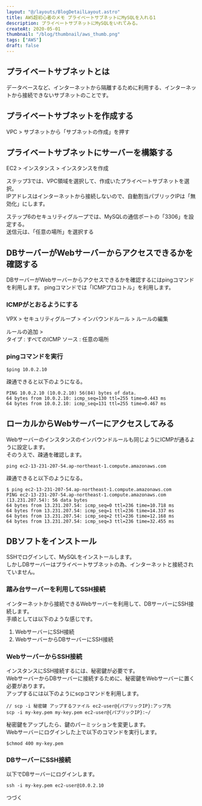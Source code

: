 ```yaml
---
layout: "@/layouts/BlogDetailLayout.astro"
title: AWS超初心者のメモ プライベートサブネットにMySQLを入れる1
description: プライベートサブネットにMySQLをいれてみる。
createAt: 2020-05-01
thumbnail: "/blog/thumbnail/aws_thumb.png"
tags: ["AWS"]
draft: false
---
```



## プライベートサブネットとは

データベースなど、インターネットから隔離するために利用する、インターネットから接続できないサブネットのことです。

<CommonImg
  src="/blog/20200501/01.png"
  alt="プライベートサブネットとは"
  client:only="react"
/>

## プライベートサブネットを作成する

VPC > サブネットから「サブネットの作成」を押す

<CommonImg
  src="/blog/20200501/02.png"
  alt="プライベートサブネットを作成する"
  client:only="react"
/>

## プライベートサブネットにサーバーを構築する

EC2 > インスタンス > インスタンスを作成

<CommonImg
  src="/blog/20200501/03.png"
  alt="プライベートサブネットにサーバーを構築する"
  client:only="react"
/>

<CommonImg
  src="/blog/20200501/04.png"
  alt="プライベートサブネットにサーバーを構築する"
  client:only="react"
/>

ステップ3では、VPC領域を選択して、作成いたプライベートサブネットを選択。  
IPアドレスはインターネットから接続しないので、自動割当パブリックIPは「無効化」にします。

<CommonImg
  src="/blog/20200501/05.png"
  alt="プライベートサブネットにサーバーを構築する"
  client:only="react"
/>

ステップ6のセキュリティグループでは、MySQLの通信ポートの「3306」を設定する。  
送信元は、「任意の場所」を選択する

<CommonImg
  src="/blog/20200501/06.png"
  alt="プライベートサブネットにサーバーを構築する"
  client:only="react"
/>

## DBサーバーがWebサーバーからアクセスできるかを確認する

DBサーバーがWebサーバーからアクセスできるかを確認するにはpingコマンドを利用します。
pingコマンドでは「ICMPプロコトル」を利用します。

### ICMPがとおるようにする

VPX > セキュリティグループ > インバウンドルール > ルールの編集

<CommonImg
  src="/blog/20200501/07.png"
  alt="ICMPがとおるようにする"
  client:only="react"
/>

ルールの追加 >  
タイプ : すべてのICMP
ソース : 任意の場所

<CommonImg
  src="/blog/20200501/08.png"
  alt="ICMPがとおるようにする"
  client:only="react"
/>

### pingコマンドを実行

```
$ping 10.0.2.10
```

疎通できると以下のようになる。

```
PING 10.0.2.10 (10.0.2.10) 56(84) bytes of data.
64 bytes from 10.0.2.10: icmp_seq=130 ttl=255 time=0.443 ms
64 bytes from 10.0.2.10: icmp_seq=131 ttl=255 time=0.467 ms
```

## ローカルからWebサーバーにアクセスしてみる

Webサーバーのインスタンスのインバウンドルールも同じようにICMPが通るように設定します。  
そのうえで、疎通を確認します。

```
ping ec2-13-231-207-54.ap-northeast-1.compute.amazonaws.com
```

疎通できると以下のようになる。

```
$ ping ec2-13-231-207-54.ap-northeast-1.compute.amazonaws.com
PING ec2-13-231-207-54.ap-northeast-1.compute.amazonaws.com (13.231.207.54): 56 data bytes
64 bytes from 13.231.207.54: icmp_seq=0 ttl=236 time=10.718 ms
64 bytes from 13.231.207.54: icmp_seq=1 ttl=236 time=14.337 ms
64 bytes from 13.231.207.54: icmp_seq=2 ttl=236 time=12.168 ms
64 bytes from 13.231.207.54: icmp_seq=3 ttl=236 time=32.455 ms
```

## DBソフトをインストール

SSHでログインして、MySQLをインストールします。  
しかしDBサーバーはプライベートサブネットの為、インターネットと接続されていません。

### 踏み台サーバーを利用してSSH接続

インターネットから接続できるWebサーバーを利用して、DBサーバーにSSH接続します。  
手順としては以下のような感じです。

1. WebサーバーにSSH接続
2. WebサーバーからDBサーバーにSSH接続

### WebサーバーからSSH接続

インスタンスにSSH接続するには、秘密鍵が必要です。  
WebサーバーからDBサーバーに接続するために、秘密鍵をWebサーバーに置く必要があります。  
アップするには以下のようにscpコマンドを利用します。

```
// scp -i 秘密鍵 アップするファイル ec2-user@{パブリックIP}:アップ先
scp -i my-key.pem my-key.pem ec2-user@{パブリックIP}:~/
```

秘密鍵をアップしたら、鍵のパーミッションを変更します。  
Webサーバーにログインした上で以下のコマンドを実行します。

```
$chmod 400 my-key.pem
```

### DBサーバーにSSH接続

以下でDBサーバーにログインします。

```
ssh -i my-key.pem ec2-user@10.0.2.10
```

つづく
